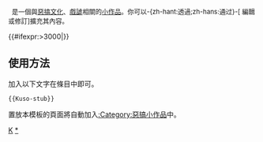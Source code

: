 <div class="notice metadata" id="stub" style="font-size: small;">&nbsp;&nbsp;'''{{PAGENAME}}'''是一個與[[惡搞文化]]、[[戲仿|戲謔]]相關的[[Wikipedia:小作品|小作品]]。你可以-{zh-hant:透過;zh-hans:通过}-<span class="plainlinks">[{{fullurl:{{FULLPAGENAME}}|action=edit}} 編輯或修訂]</span>擴充其內容。</div><includeonly>[[Category:惡搞小作品|{{PAGENAME}}]]{{#ifexpr:{{PAGESIZE:{{FULLPAGENAME}}|R}}>3000|[[Category:字数已超过3000字节的小作品|{{PAGENAME}}]]}}</includeonly><noinclude>

==使用方法==
加入以下文字在條目中即可。
<pre>{{Kuso-stub}}</pre>

置放本模板的頁面將自動加入[[:Category:惡搞小作品]]中。

[[Category:文化小作品模板|K]]
[[Category:惡搞小作品|*]]
</noinclude>